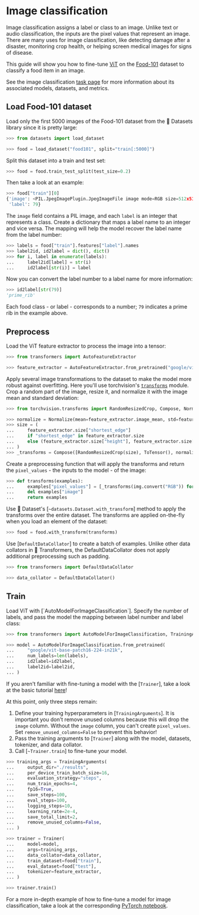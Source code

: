 <!--Copyright 2022 The HuggingFace Team. All rights reserved.

Licensed under the Apache License, Version 2.0 (the "License"); you may not use this file except in compliance with
the License. You may obtain a copy of the License at

http://www.apache.org/licenses/LICENSE-2.0

Unless required by applicable law or agreed to in writing, software distributed under the License is distributed on
an "AS IS" BASIS, WITHOUT WARRANTIES OR CONDITIONS OF ANY KIND, either express or implied. See the License for the
specific language governing permissions and limitations under the License.
-->

# Image classification

<Youtube id="tjAIM7BOYhw"/>

Image classification assigns a label or class to an image. Unlike text or audio classification, the inputs are the pixel values that represent an image. There are many uses for image classification, like detecting damage after a disaster, monitoring crop health, or helping screen medical images for signs of disease.

This guide will show you how to fine-tune [ViT](https://huggingface.co/docs/transformers/v4.16.2/en/model_doc/vit) on the [Food-101](https://huggingface.co/datasets/food101) dataset to classify a food item in an image.

<Tip>

See the image classification [task page](https://huggingface.co/tasks/image-classification) for more information about its associated models, datasets, and metrics.

</Tip>

## Load Food-101 dataset

Load only the first 5000 images of the Food-101 dataset from the 🤗 Datasets library since it is pretty large:

```py
>>> from datasets import load_dataset

>>> food = load_dataset("food101", split="train[:5000]")
```

Split this dataset into a train and test set:

```py
>>> food = food.train_test_split(test_size=0.2)
```

Then take a look at an example:

```py
>>> food["train"][0]
{'image': <PIL.JpegImagePlugin.JpegImageFile image mode=RGB size=512x512 at 0x7F52AFC8AC50>,
 'label': 79}
```

The `image` field contains a PIL image, and each `label` is an integer that represents a class. Create a dictionary that maps a label name to an integer and vice versa. The mapping will help the model recover the label name from the label number:

```py
>>> labels = food["train"].features["label"].names
>>> label2id, id2label = dict(), dict()
>>> for i, label in enumerate(labels):
...     label2id[label] = str(i)
...     id2label[str(i)] = label
```

Now you can convert the label number to a label name for more information:

```py
>>> id2label[str(79)]
'prime_rib'
```

Each food class - or label - corresponds to a number; `79` indicates a prime rib in the example above.

## Preprocess

Load the ViT feature extractor to process the image into a tensor:

```py
>>> from transformers import AutoFeatureExtractor

>>> feature_extractor = AutoFeatureExtractor.from_pretrained("google/vit-base-patch16-224-in21k")
```

Apply several image transformations to the dataset to make the model more robust against overfitting. Here you'll use torchvision's [`transforms`](https://pytorch.org/vision/stable/transforms.html) module. Crop a random part of the image, resize it, and normalize it with the image mean and standard deviation:

```py
>>> from torchvision.transforms import RandomResizedCrop, Compose, Normalize, ToTensor

>>> normalize = Normalize(mean=feature_extractor.image_mean, std=feature_extractor.image_std)
>>> size = (
...     feature_extractor.size["shortest_edge"]
...     if "shortest_edge" in feature_extractor.size
...     else (feature_extractor.size["height"], feature_extractor.size["width"])
... )
>>> _transforms = Compose([RandomResizedCrop(size), ToTensor(), normalize])
```

Create a preprocessing function that will apply the transforms and return the `pixel_values` - the inputs to the model - of the image:

```py
>>> def transforms(examples):
...     examples["pixel_values"] = [_transforms(img.convert("RGB")) for img in examples["image"]]
...     del examples["image"]
...     return examples
```

Use 🤗 Dataset's [`~datasets.Dataset.with_transform`] method to apply the transforms over the entire dataset. The transforms are applied on-the-fly when you load an element of the dataset:

```py
>>> food = food.with_transform(transforms)
```

Use [`DefaultDataCollator`] to create a batch of examples. Unlike other data collators in 🤗 Transformers, the DefaultDataCollator does not apply additional preprocessing such as padding.

```py
>>> from transformers import DefaultDataCollator

>>> data_collator = DefaultDataCollator()
```

## Train

<frameworkcontent>
<pt>
Load ViT with [`AutoModelForImageClassification`]. Specify the number of labels, and pass the model the mapping between label number and label class:

```py
>>> from transformers import AutoModelForImageClassification, TrainingArguments, Trainer

>>> model = AutoModelForImageClassification.from_pretrained(
...     "google/vit-base-patch16-224-in21k",
...     num_labels=len(labels),
...     id2label=id2label,
...     label2id=label2id,
... )
```

<Tip>

If you aren't familiar with fine-tuning a model with the [`Trainer`], take a look at the basic tutorial [here](../training#finetune-with-trainer)!

</Tip>

At this point, only three steps remain:

1. Define your training hyperparameters in [`TrainingArguments`]. It is important you don't remove unused columns because this will drop the `image` column. Without the `image` column, you can't create `pixel_values`. Set `remove_unused_columns=False` to prevent this behavior!
2. Pass the training arguments to [`Trainer`] along with the model, datasets, tokenizer, and data collator.
3. Call [`~Trainer.train`] to fine-tune your model.

```py
>>> training_args = TrainingArguments(
...     output_dir="./results",
...     per_device_train_batch_size=16,
...     evaluation_strategy="steps",
...     num_train_epochs=4,
...     fp16=True,
...     save_steps=100,
...     eval_steps=100,
...     logging_steps=10,
...     learning_rate=2e-4,
...     save_total_limit=2,
...     remove_unused_columns=False,
... )

>>> trainer = Trainer(
...     model=model,
...     args=training_args,
...     data_collator=data_collator,
...     train_dataset=food["train"],
...     eval_dataset=food["test"],
...     tokenizer=feature_extractor,
... )

>>> trainer.train()
```
</pt>
</frameworkcontent>

<Tip>

For a more in-depth example of how to fine-tune a model for image classification, take a look at the corresponding [PyTorch notebook](https://colab.research.google.com/github/huggingface/notebooks/blob/main/examples/image_classification.ipynb).

</Tip>
